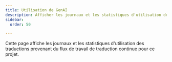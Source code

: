 ```yaml
---
title: Utilisation de GenAI
description: Afficher les journaux et les statistiques d'utilisation des traductions
sidebar:
  order: 50

---
```



Cette page affiche les journaux et les statistiques d'utilisation des traductions provenant du flux de travail de traduction continue pour ce projet.

<TranslationUsage />
